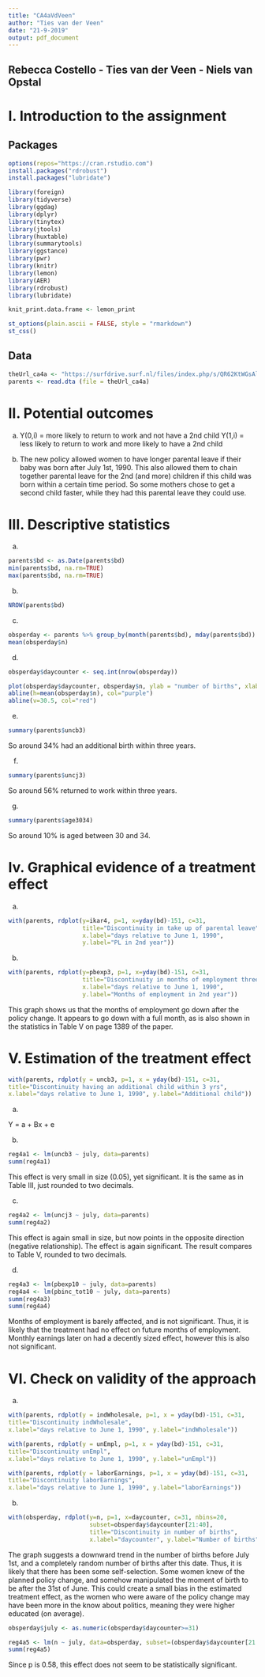 ---
title: "CA4aVdVeen"
author: "Ties van der Veen"
date: "21-9-2019"
output: pdf_document
---

## Rebecca Costello - Ties van der Veen - Niels van Opstal

# I. Introduction to the assignment

## Packages

```{r message=FALSE, warning=FALSE, paged.print=FALSE}
options(repos="https://cran.rstudio.com")
install.packages("rdrobust")
install.packages("lubridate")
```

```{r message=FALSE, warning=FALSE, paged.print=FALSE}
library(foreign)
library(tidyverse)
library(ggdag)
library(dplyr)
library(tinytex)
library(jtools)
library(huxtable)
library(summarytools)
library(ggstance)
library(pwr)
library(knitr)
library(lemon)
library(AER)
library(rdrobust)
library(lubridate)
```

```{r message=FALSE, warning=FALSE, paged.print=FALSE}
knit_print.data.frame <- lemon_print
```

```{r message=FALSE, warning=FALSE, paged.print=FALSE}
st_options(plain.ascii = FALSE, style = "rmarkdown")
st_css()
```

## Data

```{r}
theUrl_ca4a <- "https://surfdrive.surf.nl/files/index.php/s/QR62KtWGsAlKiE8/download"
parents <- read.dta (file = theUrl_ca4a)
```

# II. Potential outcomes

(a) 
Y(0,i) = more likely to return to work and not have a 2nd child
Y(1,i) = less likely to return to work and more likely to have a 2nd child

(b) 
The new policy allowed women to have longer parental leave if their baby was born after July 1st, 1990. This also allowed them to chain together parental leave for the 2nd (and more) children if this child was born within a certain time period. So some mothers chose to get a second child faster, while they had this parental leave they could use.

# III. Descriptive statistics

(a)
```{r}
parents$bd <- as.Date(parents$bd)
min(parents$bd, na.rm=TRUE)
max(parents$bd, na.rm=TRUE)
```

(b)

```{r}
NROW(parents$bd)
```

(c)

```{r}
obsperday <- parents %>% group_by(month(parents$bd), mday(parents$bd)) %>% tally()
mean(obsperday$n)
```

(d)

```{r}
obsperday$daycounter <- seq.int(nrow(obsperday))
```

```{r}
plot(obsperday$daycounter, obsperday$n, ylab = "number of births", xlab = "date (1=June 1)", xlim = (c(1,60)))
abline(h=mean(obsperday$n), col="purple")
abline(v=30.5, col="red")
```

(e)

```{r}
summary(parents$uncb3)
```

So around 34% had an additional birth within three years.

(f)

```{r}
summary(parents$uncj3)
```

So around 56% returned to work within three years.

(g)

```{r}
summary(parents$age3034)
```

So around 10% is aged between 30 and 34.

# Iv. Graphical evidence of a treatment effect

(a)
```{r}
with(parents, rdplot(y=ikar4, p=1, x=yday(bd)-151, c=31,
                     title="Discontinuity in take up of parental leave",
                     x.label="days relative to June 1, 1990",
                     y.label="PL in 2nd year"))
```

(b)

```{r}
with(parents, rdplot(y=pbexp3, p=1, x=yday(bd)-151, c=31,
                     title="Discontinuity in months of employment three years after delivery of the first child",
                     x.label="days relative to June 1, 1990",
                     y.label="Months of employment in 2nd year"))
```

This graph shows us that the months of employment go down after the policy change. It appears to go down with a full month, as is also shown in the statistics in Table V on page 1389 of the paper.

# V. Estimation of the treatment effect

```{r}
with(parents, rdplot(y = uncb3, p=1, x = yday(bd)-151, c=31,
title="Discontinuity having an additional child within 3 yrs",
x.label="days relative to June 1, 1990", y.label="Additional child"))
```

(a)

Y = a + Bx + e

(b)

```{r}
reg4a1 <- lm(uncb3 ~ july, data=parents)
summ(reg4a1)
```

This effect is very small in size (0.05), yet significant. It is the same as in Table III, just rounded to two decimals.

(c)

```{r}
reg4a2 <- lm(uncj3 ~ july, data=parents)
summ(reg4a2)
```

This effect is again small in size, but now points in the opposite direction (negative relationship). The effect is again significant. The result compares to Table V, rounded to two decimals.

(d)

```{r}
reg4a3 <- lm(pbexp10 ~ july, data=parents)
reg4a4 <- lm(pbinc_tot10 ~ july, data=parents)
summ(reg4a3)
summ(reg4a4)
```

Months of employment is barely affected, and is not significant. Thus, it is likely that the treatment had no effect on future months of employment. Monthly earnings later on had a decently sized effect, however this is also not significant.


# VI. Check on validity of the approach

(a)

```{r}
with(parents, rdplot(y = indWholesale, p=1, x = yday(bd)-151, c=31,
title="Discontinuity indWholesale",
x.label="days relative to June 1, 1990", y.label="indWholesale"))
```

```{r}
with(parents, rdplot(y = unEmpl, p=1, x = yday(bd)-151, c=31,
title="Discontinuity unEmpl",
x.label="days relative to June 1, 1990", y.label="unEmpl"))
```

```{r}
with(parents, rdplot(y = laborEarnings, p=1, x = yday(bd)-151, c=31,
title="Discontinuity laborEarnings",
x.label="days relative to June 1, 1990", y.label="laborEarnings"))
```

(b)

```{r}
with(obsperday, rdplot(y=n, p=1, x=daycounter, c=31, nbins=20,
                       subset=obsperday$daycounter[21:40],
                       title="Discontinuity in number of births",
                       x.label="daycounter", y.label="Number of births"))
```

The graph suggests a downward trend in the number of births before July 1st, and a completely random number of births after this date. Thus, it is likely that there has been some self-selection. Some women knew of the planned policy change, and somehow manipulated the moment of birth to be after the 31st of June. This could create a small bias in the estimated treatment effect, as the women who were aware of the policy change may have been more in the know about politics, meaning they were higher educated (on average).

```{r}
obsperday$july <- as.numeric(obsperday$daycounter>=31)
```

```{r}
reg4a5 <- lm(n ~ july, data=obsperday, subset=(obsperday$daycounter[21:40]))
summ(reg4a5)
```

Since p is 0.58, this effect does not seem to be statistically significant.



